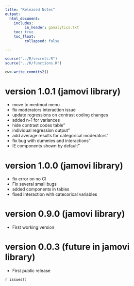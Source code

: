 ```yaml
---
title: "Released Notes"
output: 
  html_document:
    includes:
         in_header: ganalytics.txt
    toc: true
    toc_float:
         collapsed: false

---
```



```r
source("../R/secrets.R")
source("../R/functions.R")

```

```r

cw<-write_commits2()

```




#  version 1.0.1 (jamovi library)

* move to medmod menu                           
* fix moderators interaction issue          
* update regressions on contrast coding changes
* added n-1 for variances     
* hide contrast codes table"                     
* individual regression output"                  
* add average results for categorical moderators"
* fix bug with dummies and interactions"         
* IE components shown by default"                


#  version 1.0.0 (jamovi library)

* fix error on no CI
* Fix several small bugs
* added components in tables
* fixed interaction with catecorical variables

#  version 0.9.0 (jamovi library)

*  First working version

#  version 0.0.3 (future in jamovi library)

* First public release 


`r issues()`
